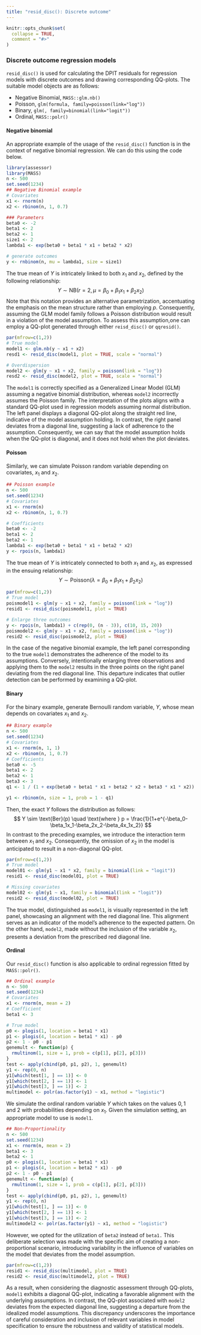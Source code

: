 ```yaml
---
title: "resid_disc(): Discrete outcome"
---
```


```r
knitr::opts_chunk$set(
  collapse = TRUE,
  comment = "#>"
)
```


### Discrete outcome regression models {.tabset .tabset-pills}
`resid_disc()` is used for calculating the DPIT residuals for regression models with discrete outcomes and drawing corresponding QQ-plots. The suitable model objects are as follows: 

* Negative Binomial, `MASS::glm.nb()` 
* Poisson, `glm(formula, family=poisson(link="log"))` 
* Binary, `glm(, family=binomial(link="logit"))` 
* Ordinal, `MASS::polr()`


#### Negative binomial
An appropriate example of the usage of the `resid_disc()` function is in the context of negative binomial regression. We can do this using the code below. 
```r
library(assessor)
library(MASS)
n <- 500
set.seed(1234)
## Negative Binomial example
# Covariates
x1 <- rnorm(n)
x2 <- rbinom(n, 1, 0.7)

### Parameters
beta0 <- -2
beta1 <- 2
beta2 <- 1
size1 <- 2
lambda1 <- exp(beta0 + beta1 * x1 + beta2 * x2)

# generate outcomes
y <- rnbinom(n, mu = lambda1, size = size1)
```

The true mean of $Y$ is intricately linked to both $x_1$  and $x_2$, defined by the following relationship:
$$
 Y \sim \text{NB}(r=2, \mu = \beta_0 + \beta_1x_1 + \beta_2x_2)
$$
Note that this notation provides an alternative parametrization, accentuating the emphasis on the mean structure rather than employing $p$. 
Consequently, assuming the GLM model family follows a Poisson distribution would result in a violation of the model assumption. 
To assess this assumption,one can employ a QQ-plot generated through either `reisd_disc()` or `qqresid()`.

```r
par(mfrow=c(1,2))
# True model
model1 <- glm.nb(y ~ x1 + x2)
resd1 <- resid_disc(model1, plot = TRUE, scale = "normal")

# Overdispersion
model2 <- glm(y ~ x1 + x2, family = poisson(link = "log"))
resd2 <- resid_disc(model2, plot = TRUE, scale = "normal")
```
The `model1` is correctly specified as a Generalized Linear Model (GLM) assuming a negative binomial distribution, whereas `model2` incorrectly assumes the Poisson family. The interpretation of the plots aligns with a standard QQ-plot used in regression models assuming normal distribution. The left panel displays a diagonal QQ-plot along the straight red line, indicative of the model assumption holding. In contrast, the right panel deviates from a diagonal line, suggesting a lack of adherence to the assumption. Consequently, we can say that the model assumption holds when the QQ-plot is diagonal, and it does not hold when the plot deviates.



#### Poisson
Similarly, we can simulate Poisson random variable depending on covariates, $x_1$ and $x_2$.
```r
## Poisson example
n <- 500
set.seed(1234)
# Covariates
x1 <- rnorm(n)
x2 <- rbinom(n, 1, 0.7)

# Coefficients
beta0 <- -2
beta1 <- 2
beta2 <- 1
lambda1 <- exp(beta0 + beta1 * x1 + beta2 * x2)
y <- rpois(n, lambda1)
```
The true mean of $Y$ is intricately connected to both $x_1$ and $x_2$, as expressed in the ensuing relationship:
$$
Y \sim \text{Poisson}(\lambda = \beta_0 + \beta_1 x_1 + \beta_2 x_2)
$$



```r
par(mfrow=c(1,2))
# True model
poismodel1 <- glm(y ~ x1 + x2, family = poisson(link = "log"))
resid1 <- resid_disc(poismodel1, plot = TRUE)

# Enlarge three outcomes
y <- rpois(n, lambda1) + c(rep(0, (n - 3)), c(10, 15, 20))
poismodel2 <- glm(y ~ x1 + x2, family = poisson(link = "log"))
resid2 <- resid_disc(poismodel2, plot = TRUE)
```
In the case of the negative binomial example, the left panel corresponding to the true `model1` 
demonstrates the adherence of the model to its assumptions. 
Conversely, intentionally enlarging three observations and applying them to the `model2` results in
the three points on the right panel deviating from the red diagonal line. 
This departure indicates that outlier detection can be performed by examining a QQ-plot.



#### Binary
For the binary example, generate Bernoulli random variable, $Y$, whose mean depends on covariates $x_1$ and $x_2$. 
```r
## Binary example
n <- 500
set.seed(1234)
# Covariates
x1 <- rnorm(n, 1, 1)
x2 <- rbinom(n, 1, 0.7)
# Coefficients
beta0 <- -5
beta1 <- 2
beta2 <- 1
beta3 <- 3
q1 <- 1 / (1 + exp(beta0 + beta1 * x1 + beta2 * x2 + beta3 * x1 * x2))

y1 <- rbinom(n, size = 1, prob = 1 - q1)
```
Then, the exact $Y$ follows the distribution as follows:
$$
Y \sim \text{Ber}(p) \quad \text{where } p = \frac{1}{1+e^{-\beta_0-\beta_1x_1-\beta_2x_2-\beta_4x_1x_2}}
$$
In contrast to the preceding examples, we introduce the interaction term between $x_1$ and $x_2.$ 
Consequently, the omission of $x_2$ in the model is anticipated to result in a non-diagonal QQ-plot.


```r
par(mfrow=c(1,2))
# True model
model01 <- glm(y1 ~ x1 * x2, family = binomial(link = "logit"))
resid1 <- resid_disc(model01, plot = TRUE)

# Missing covariates
model02 <- glm(y1 ~ x1, family = binomial(link = "logit"))
resid2 <- resid_disc(model02, plot = TRUE)
```
The true model, distinguished as `model1`, is visually represented in the left panel, showcasing an alignment with the red diagonal line. This alignment serves as an indicator of the model's adherence to the expected pattern. 
On the other hand, `model2`, made without the inclusion of the variable $x_2$, presents a deviation 
from the prescribed red diagonal line. 


#### Ordinal
Our `resid_disc()` function is also applicable to ordinal regression fitted by `MASS::polr()`. 

```r
## Ordinal example
n <- 500
set.seed(1234)
# Covariates
x1 <- rnorm(n, mean = 2)
# Coefficient
beta1 <- 3

# True model
p0 <- plogis(1, location = beta1 * x1)
p1 <- plogis(4, location = beta1 * x1) - p0
p2 <- 1 - p0 - p1
genemult <- function(p) {
  rmultinom(1, size = 1, prob = c(p[1], p[2], p[3]))
}
test <- apply(cbind(p0, p1, p2), 1, genemult)
y1 <- rep(0, n)
y1[which(test[1, ] == 1)] <- 0
y1[which(test[2, ] == 1)] <- 1
y1[which(test[3, ] == 1)] <- 2
multimodel <- polr(as.factor(y1) ~ x1, method = "logistic")
```
We simulate the ordinal random variable $Y$ which takes on the values $0,1$ and $2$ with probabilities depending on $x_1$. Given the simulation setting, an appropriate model to use is `model1`.

```r
## Non-Proportionality
n <- 500
set.seed(1234)
x1 <- rnorm(n, mean = 2)
beta1 <- 3
beta2 <- 1
p0 <- plogis(1, location = beta1 * x1)
p1 <- plogis(4, location = beta2 * x1) - p0 
p2 <- 1 - p0 - p1
genemult <- function(p) {
  rmultinom(1, size = 1, prob = c(p[1], p[2], p[3]))
}
test <- apply(cbind(p0, p1, p2), 1, genemult)
y1 <- rep(0, n)
y1[which(test[1, ] == 1)] <- 0
y1[which(test[2, ] == 1)] <- 1
y1[which(test[3, ] == 1)] <- 2
multimodel2 <- polr(as.factor(y1) ~ x1, method = "logistic")
```
However, we opted for the utilization of `beta2` instead of `beta1.` This deliberate selection was made with the specific aim of creating a non-proportional scenario, introducing variability in the influence of variables on the model that deviates from the model assumption.

```r
par(mfrow=c(1,2))
resid1 <- resid_disc(multimodel, plot = TRUE)
resid2 <- resid_disc(multimodel2, plot = TRUE)
```
As a result, when considering the diagnostic assessment through QQ-plots, `model1` exhibits a diagonal QQ-plot, indicating a favorable alignment with the underlying assumptions. In contrast, the QQ-plot associated with `model2` deviates from the expected diagonal line, suggesting a departure from the idealized model assumptions. This discrepancy underscores the importance of careful consideration and inclusion of relevant variables in model specification to ensure the robustness and validity of statistical models.
